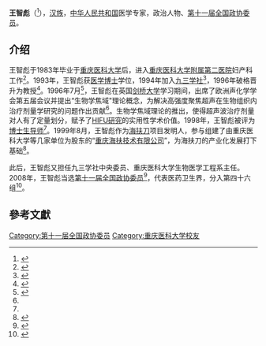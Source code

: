 '''王智彪'''（{{bd|1958年6月||}}<ref name=":0">{{Cite web|title=王智彪_中央委员_九三学社中央委员会|url=http://www.93.gov.cn/bsjs-ldcy-zywy/271885.html|access-date=2022-02-05|author=九三学社中央组织部|date=2018-03-19|work=九三学社中央委员会|language=zh|archive-url=https://web.archive.org/web/20220205192501/http://www.93.gov.cn/bsjs-ldcy-zywy/271885.html|archive-date=2022-02-05|dead-url=no}}</ref>），[[汉族|汉族]]，[[中华人民共和国|中华人民共和国]]医学专家，政治人物、[[第十一届全国政协委员|第十一届全国政协委员]]。

== 介绍 ==
王智彪于1983年毕业于[[重庆医科大学|重庆医科大学]]后，进入[[重庆医科大学附属第二医院|重庆医科大学附属第二医院]]妇产科工作<ref name=":1">{{Cite journal|title=挑战癌魔的勇士——记王智彪博士|author=李花|url=https://kns.cnki.net/kcms/detail/detail.aspx?FileName=CQSH200004010&DbName=CJFQ2000|journal=重庆社会主义学院学报|year=2000}}</ref>。1993年，王智彪获[[医学博士|医学博士]]学位，1994年加入[[九三学社|九三学社]]<ref name=":0">{{Cite web|title=王智彪_中央委员_九三学社中央委员会|url=http://www.93.gov.cn/bsjs-ldcy-zywy/271885.html|access-date=2022-02-05|author=九三学社中央组织部|date=2018-03-19|work=九三学社中央委员会|language=zh|archive-url=https://web.archive.org/web/20220205192501/http://www.93.gov.cn/bsjs-ldcy-zywy/271885.html|archive-date=2022-02-05|dead-url=no}}</ref>，1996年破格晋升为教授<ref name=":1">{{Cite journal|title=挑战癌魔的勇士——记王智彪博士|author=李花|url=https://kns.cnki.net/kcms/detail/detail.aspx?FileName=CQSH200004010&DbName=CJFQ2000|journal=重庆社会主义学院学报|year=2000}}</ref>。1996年7月<ref>{{Cite journal|title=第五届欧洲声化学会议在英国剑桥大学召开|author=冯若、李化茂、王智彪|url=https://kns.cnki.net/kcms/detail/detail.aspx?FileName=YYSN199606006&DbName=CJFQ1996|journal=应用声学|year=1996}}</ref>，王智彪在英国[[剑桥大学|剑桥大学]]学习期间，出席了欧洲声化学学会第五届会议并提出“生物学焦域"理论概念，为解决高强度聚焦超声在生物组织内治疗剂量学研究的问题作出贡献<ref name=":1" />。生物学焦域理论的推出，使得超声波治疗剂量对人有了定量划分，赋予了[[海扶超声聚焦刀|HIFU研究]]的实用性学术价值。1998年，王智彪被评为[[博士導師|博士生导师]]<ref name=":1" />。1999年8月，王智彪作为[[海扶超声聚焦刀|海扶刀]]项目发明人，参与组建了由重庆医科大学等几家单位为股东的“[[海扶医疗|重庆海扶技术有限公司]]”，为海扶刀的产业化发展打下基础<ref name=":1">{{Cite journal|title=挑战癌魔的勇士——记王智彪博士|author=李花|url=https://kns.cnki.net/kcms/detail/detail.aspx?FileName=CQSH200004010&DbName=CJFQ2000|journal=重庆社会主义学院学报|year=2000}}</ref>。

此后，王智彪又担任九三学社中央委员、重庆医科大学生物医学工程系主任。2008年，王智彪当选[[中国人民政治协商会议第十一届全国委员会委员名单|第十一届全国政协委员]]<ref>{{cite news|title=第十一届全国政协委员名单|url=http://www.indaa.com.cn/zt/2009qglh/zxzs/200903/t20090303_127573.html|accessdate=2013-04-09|newspaper=新华社北京1月25日电 中国人民政治协商会议第十一届全国委员会委员名单(共2237人，2008年1月25日政协第十届全国委员会常务委员会第二十次会议通过)|date=2008年1月25日|deadurl=yes|archiveurl=https://web.archive.org/web/20130928014403/http://www.indaa.com.cn/zt/2009qglh/zxzs/200903/t20090303_127573.html|archivedate=2013年9月28日}}</ref>，代表医药卫生界，分入第四十六组<ref>{{cite news|title=全国政协信息-王智彪|url=http://www.cppcc.gov.cn/CMS/wylibary/showJcwyxtInfoWylibary.action?tabJcwyxt.guid=11W0015410&wytype=wjwy|accessdate=2013-04-11|newspaper=全国政协委员会|archive-date=2016-03-04|archive-url=https://web.archive.org/web/20160304131342/http://www.cppcc.gov.cn/CMS/wylibary/showJcwyxtInfoWylibary.action?tabJcwyxt.guid=11W0015410&wytype=wjwy|dead-url=no}}</ref>。

==參考文獻==
{{reflist}}
[[Category:第十一届全国政协委员|Category:第十一届全国政协委员]]
[[Category:重庆医科大学校友|Category:重庆医科大学校友]]